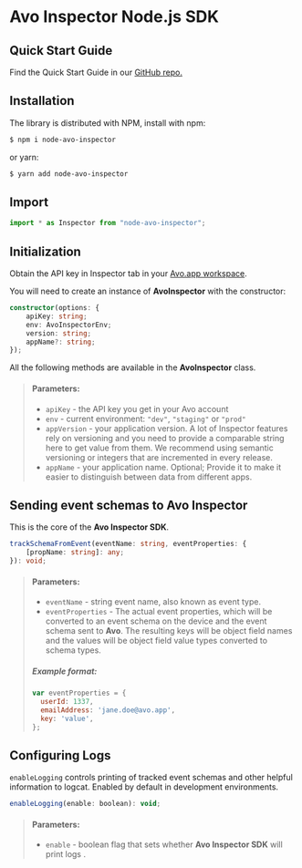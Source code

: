 # Avo Inspector Node.js SDK

## <a name="quick-start"></a>Quick Start Guide

Find the Quick Start Guide in our <a target="_blank" rel="noopener noreferrer" href="https://github.com/avohq/node-avo-inspector">GitHub repo.</a>

## <a name="installation"></a>Installation

The library is distributed with NPM, install with npm:

```bash
$ npm i node-avo-inspector
```

or yarn:

```bash
$ yarn add node-avo-inspector
```

## <a name="import"></a>Import

```ts
import * as Inspector from "node-avo-inspector";
```

## <a name="initialization"></a>Initialization

Obtain the API key in Inspector tab in your <a target="_blank" rel="noopener noreferrer" href="https://www.avo.app/welcome">Avo.app workspace</a>.

You will need to create an instance of **AvoInspector** with the constructor:

```ts
constructor(options: {
    apiKey: string;
    env: AvoInspectorEnv;
    version: string;
    appName?: string;
});
```

All the following methods are available in the **AvoInspector** class.

> #### Parameters:
>
> - `apiKey` - the API key you get in your Avo account
> - `env` - current environment: `"dev"`, `"staging"` or `"prod"`
> - `appVersion` - your application version. A lot of Inspector features rely on versioning and you need to provide a comparable string here to get value from them. We recommend using semantic versioning or integers that are incremented in every release.
> - `appName` - your application name. Optional; Provide it to make it easier to distinguish between data from different apps.

## <a name="event-tracking"></a>Sending event schemas to Avo Inspector

This is the core of the **Avo Inspector SDK**.

```ts
trackSchemaFromEvent(eventName: string, eventProperties: {
    [propName: string]: any;
}): void;
```

> #### Parameters:
>
> - `eventName` - string event name, also known as event type.
> - `eventProperties` - The actual event properties, which will be converted to an event schema on the device and the event schema sent to **Avo**. The resulting keys will be object field names and the values will be object field value types converted to schema types.
>
> ##### Example format:
>
> ```js
> var eventProperties = {
>   userId: 1337,
>   emailAddress: 'jane.doe@avo.app',
>   key: 'value',
> };
> ```

## Configuring Logs

`enableLogging` controls printing of tracked event schemas and other helpful information to logcat. Enabled by default in development environments.

```js
enableLogging(enable: boolean): void;
```

> #### Parameters:
>
> - `enable` - boolean flag that sets whether **Avo Inspector SDK** will print logs
>   .
